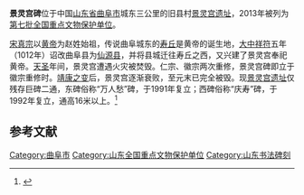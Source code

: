 {{coord|35|36|19|N|117|01|56|E|display=title|scale:10000}}
{{全国重点文物保护单位
|名称 = 景灵宫碑
|图片 = 
|所在 = [[山东省|山东省]][[曲阜市|曲阜市]]
|分类 = 石窟寺及石刻
|时代 = 宋
|编号 = 7-1544-4-047
|登录 = 2013年3月5日
}}

'''景灵宫碑'''位于中国[[山东省|山东省]][[曲阜市|曲阜市]]城东三公里的旧县村[[景灵宫遗址|景灵宫遗址]]，2013年被列为[[第七批全国重点文物保护单位|第七批全国重点文物保护单位]]。

[[宋真宗|宋真宗]]以[[黄帝|黄帝]]为赵姓始祖，传说曲阜城东的[[寿丘|寿丘]]是黄帝的诞生地，[[大中祥符|大中祥符]]五年（1012年）诏改曲阜县为[[仙源县|仙源县]]，并将县城迁往寿丘之西，又兴建了景灵宫奉祀黄帝。[[天圣|天圣]]年间，景灵宫遭遇火灾被焚毁。仁宗、徽宗两次重修，景灵宫碑即立于徽宗重修时。[[靖康之变|靖康之变]]后，景灵宫逐渐衰败，至元末已完全被毁。现[[景灵宫遗址|景灵宫遗址]]仅残存巨碑二通，东碑俗称“万人愁”碑，于1991年复立；西碑俗称“庆寿”碑，于1992年复立，通高16米以上。<ref>{{Cite web |url=http://www.jnwenbo.gov.cn/art/2014/11/13/art_5956_155191.html |title=曲阜景灵宫遗址 |access-date=2015-08-10 |archive-url=https://web.archive.org/web/20170206014718/http://www.jnwenbo.gov.cn/art/2014/11/13/art_5956_155191.html |archive-date=2017-02-06 |dead-url=yes }}</ref>

{{wide image|Shou-Qiu-panorama-799-800-801.jpg|900px|东碑（右）俗称“万人愁”碑，西碑俗称“庆寿”碑（左）}}

==参考文献==
{{commonscat|Steles of Jingling Gong}}
{{reflist}}

{{山东全国重点文物保护单位}}

{{DEFAULTSORT:J}}
[[Category:曲阜市|Category:曲阜市]]
[[Category:山东全国重点文物保护单位|Category:山东全国重点文物保护单位]]
[[Category:山东书法碑刻|Category:山东书法碑刻]]